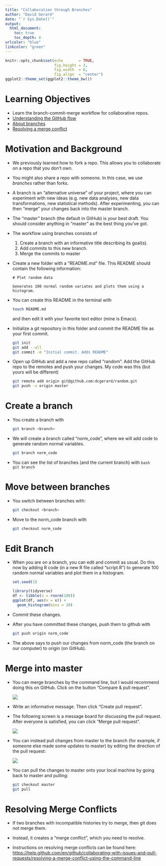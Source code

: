 ```yaml
---
title: "Collaboration through Branches"
author: "David Gerard"
date: "`r Sys.Date()`"
output: 
  html_document:
    toc: true
    toc_depth: 4
urlcolor: "blue"
linkcolor: "green"
---
```



```r
knitr::opts_chunk$set(echo       = TRUE, 
                      fig.height = 3, 
                      fig.width  = 6,
                      fig.align  = "center")
ggplot2::theme_set(ggplot2::theme_bw())
```

# Learning Objectives

- Learn the branch-commit-merge workflow for collaborative repos.
- [Understanding the GitHub flow](https://guides.github.com/introduction/flow/)
- [About branches](https://help.github.com/en/github/collaborating-with-issues-and-pull-requests/about-branches)
- [Resolving a merge conflict](https://help.github.com/en/github/collaborating-with-issues-and-pull-requests/resolving-a-merge-conflict-using-the-command-line)

# Motivation and Background

- We previously learned how to fork a repo. This allows you to collaborate on a repo that you don't own.

- You might also share a repo with someone. In this case, we use *branches* rather than forks.
  
- A branch is an "alternative universe" of your project, where you can experiment with new ideas (e.g. new data analyses, new data transformations, new statistical methods). After experimenting, you can then "merge" your changes back into the master branch.
  
- The "master" branch (the default in GitHub) is your best draft. You should consider anything in "master" as the best thing you've got.
  
- The workflow using branches consists of
    1. Create a branch with an informative title describing its goal(s).
    2. Add commits to this new branch.
    3. Merge the commits to master
    
- Create a new folder with a "README.md" file. This README should contain the
  following information:
  
    ```
    # Plot random data
    
    Generates 100 normal random variates and plots them using a histogram.
    ```
    
- You can create this README in the terminal with

    ```bash
    touch README.md
    ```
    
    and then edit it with your favorite text editor (mine is Emacs).

- Initialize a git repository in this folder and commit the README file
  as your first commit.
  
    ```bash
    git init
    git add --all
    git commit -m "Initial commit. Adds README"
    ```
  
- Open up GitHub and add a new repo called "random". Add the GitHub
  repo to the remotes and push your changes. My code was this (but yours
  will be different)
  
    ```bash
    git remote add origin git@github.com:dcgerard/random.git
    git push -u origin master
    ```
  
# Create a branch

- You create a branch with

    ```bash
    git branch <branch>
    ```
    
- We will create a branch called "norm_code", where we will add code to generate
  random normal variables.

    ```bash
    git branch norm_code
    ```

- You can see the list of branches (and the current branch) with
    ```bash
    git branch
    ```

# Move between branches

- You switch between branches with:

    ```bash
    git checkout <branch>
    ```
    
- Move to the norm_code branch with

    ```bash
    git checkout norm_code
    ```


# Edit Branch

- When you are on a branch, you can edit and commit as usual. Do this
  now by adding R code (in a new R file called "script.R") 
  to generate 100 random normal variables and plot
  them in a histogram.
  
    ```r
    set.seed(1)
    ```
      
    ```r
    library(tidyverse)
    df <- tibble(x = rnorm(100))
    ggplot(df, aes(x = x)) +
      geom_histogram(bins = 20)
    ```
  
- Commit these changes.

- After you have committed these changes, push them to github with

    ```bash
    git push origin norm_code
    ```
    
- The above says to push our changes from norm_code (the branch on our computer)
  to origin (on GitHub).

# Merge into master

- You can merge branches by the command line, but I would recommend
  doing this on GitHub. Click on the button "Compare & pull request".
  
    ![](./graphics/pull1.png)\

- Write an informative message. Then click "Create pull request".

- The following screen is a message board for discussing the pull request.
  After everyone is satisfied, you can click "Merge pull request".
    
    ![](./graphics/pull3.png)\
    
- You can instead pull changes from master to the branch (for example, if
  someone else made some updates to master) by editing the direction
  of the pull request:
  
    ![](./graphics/pull2.png)\
    
- You can pull the changes to master onto your local machine by going back
  to master and pulling:

    ```bash
    git checkout master
    git pull
    ```


# Resolving Merge Conflicts

- If two branches with incompatible histories try to merge, 
  then git does not merge them.

- Instead, it creates a "merge conflict", which you need to resolve.

- Instructions on resolving merge conflicts can be found here:
  <https://help.github.com/en/github/collaborating-with-issues-and-pull-requests/resolving-a-merge-conflict-using-the-command-line>
